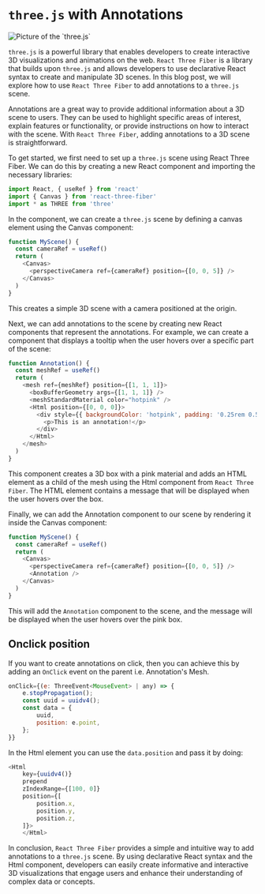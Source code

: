 
# `three.js` with Annotations

<Image maw={200} mx="auto" radius="xl" withPlaceholder alt="Picture of the `three.js`" src="https://raw.githubusercontent.com/mrdoob/three.js/dev/icon.png"/>

`three.js` is a powerful library that enables developers to create interactive
3D visualizations and animations on the web. `React Three Fiber` is a library that
builds upon `three.js` and allows developers to use declarative React syntax to
create and manipulate 3D scenes. In this blog post, we will explore how to use
`React Three Fiber` to add annotations to a `three.js` scene.

Annotations are a great way to provide additional information about a 3D scene
to users. They can be used to highlight specific areas of interest, explain
features or functionality, or provide instructions on how to interact with the
scene. With `React Three Fiber`, adding annotations to a 3D scene is
straightforward.

To get started, we first need to set up a `three.js` scene using React Three
Fiber. We can do this by creating a new React component and importing the
necessary libraries:

```js
import React, { useRef } from 'react'
import { Canvas } from 'react-three-fiber'
import * as THREE from 'three'
```

In the component, we can create a `three.js` scene by defining a canvas element
using the Canvas component:

```js
function MyScene() {
  const cameraRef = useRef()
  return (
    <Canvas>
      <perspectiveCamera ref={cameraRef} position={[0, 0, 5]} />
    </Canvas>
  )
}
```

This creates a simple 3D scene with a camera positioned at the origin.

Next, we can add annotations to the scene by creating new React components that
represent the annotations. For example, we can create a component that displays
a tooltip when the user hovers over a specific part of the scene:

```js
function Annotation() {
  const meshRef = useRef()
  return (
    <mesh ref={meshRef} position={[1, 1, 1]}>
      <boxBufferGeometry args={[1, 1, 1]} />
      <meshStandardMaterial color="hotpink" />
      <Html position={[0, 0, 0]}>
        <div style={{ backgroundColor: 'hotpink', padding: '0.25rem 0.5rem' }}>
          <p>This is an annotation!</p>
        </div>
      </Html>
    </mesh>
  )
}
```

This component creates a 3D box with a pink material and adds an HTML element as
a child of the mesh using the Html component from `React Three Fiber`. The HTML
element contains a message that will be displayed when the user hovers over the
box.

Finally, we can add the Annotation component to our scene by rendering it inside
the Canvas component:

```js
function MyScene() {
  const cameraRef = useRef()
  return (
    <Canvas>
      <perspectiveCamera ref={cameraRef} position={[0, 0, 5]} />
      <Annotation />
    </Canvas>
  )
}
```

This will add the `Annotation` component to the scene, and the message will be
displayed when the user hovers over the pink box.

## Onclick position

If you want to create annotations on click, then you can achieve this by adding
an `OnClick` event on the parent i.e. Annotation's Mesh.

```js
onClick={(e: ThreeEvent<MouseEvent> | any) => {
    e.stopPropagation();
    const uuid = uuidv4();
    const data = {
        uuid,
        position: e.point,
    };
}}
```

In the Html element you can use the `data.position` and pass it by doing:

```js
<Html
    key={uuidv4()}
    prepend
    zIndexRange={[100, 0]}
    position={[
        position.x,
        position.y,
        position.z,
    ]}>
    </Html>
```

In conclusion, `React Three Fiber` provides a simple and intuitive way to add
annotations to a `three.js` scene. By using declarative React syntax and the
Html component, developers can easily create informative and interactive 3D
visualizations that engage users and enhance their understanding of complex data
or concepts.
